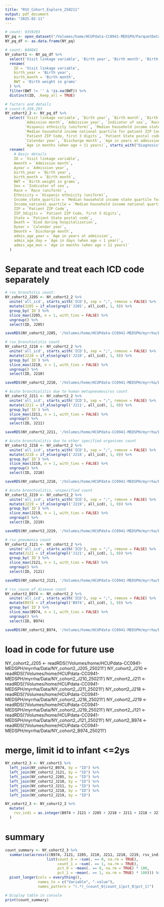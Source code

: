 ```yaml
---
title: "RSV_Cohort_Explore_250211"
output: pdf_document
date: "2025-02-11"
---
```

```r
# count: 9359293
NY_pq <- open_dataset("/Volumes/home/HCUPdata-CC0941-MEDSPH/ParquetData/NY", format = "parquet")
NY_pq_df <- as.data.frame(NY_pq)
```

```r
# count: 840841
NY_cohort1 <- NY_pq_df %>%
  select('Visit linkage variable', 'Birth year', 'Birth month', 'Birth weight in grams') %>%
  rename(
    ID = 'Visit linkage variable',
    birth_year = 'Birth year',
    birth_month = 'Birth month',
    BWT = 'Birth weight in grams'
  ) %>%
  filter(BWT != '' & !is.na(BWT)) %>%
  distinct(ID, .keep_all = TRUE)  
```

```r
# factors and details
# count:9,359,293
NY_cohort2_2 <- NY_pq_df %>%
  select(`Visit linkage variable`, `Birth year`, `Birth month`, `Birth weight in grams`,
         `Admission month`, `Admission year`, `Indicator of sex`, `Race (uniform)`,
         `Hispanic ethnicity (uniform)`, `Median household income state quartile for patient ZIP Code`,
         `Median household income national quartile for patient ZIP Code`, `Patient ZIP Code`,
         `Patient ZIP Code, first 3 digits`, `Patient State postal code`, `Died during hospitalization`,
         `Calendar year`, `Discharge month`, `Age in years at admission`, `Age in days (when age < 1 year)`,
         `Age in months (when age < 11 years)`, starts_with("Diagnosis"), starts_with("ICD-10-CM Diagnosis")) %>%
  rename(
    # Basic details
    ID = `Visit linkage variable`,
    Amonth = `Admission month`,
    Ayear = `Admission year`,
    birth_year = `Birth year`,
    birth_month = `Birth month`,
    BWT = `Birth weight in grams`,
    Sex = `Indicator of sex`,
    Race = `Race (uniform)`,
    Ethnicity = `Hispanic ethnicity (uniform)`,
    Income_state_quartile = `Median household income state quartile for patient ZIP Code`,
    Income_national_quartile = `Median household income national quartile for patient ZIP Code`,
    ZIP = `Patient ZIP Code`,
    ZIP_3digits = `Patient ZIP Code, first 3 digits`,
    State = `Patient State postal code`,
    Death = `Died during hospitalization`,
    Dyear = `Calendar year`,
    Dmonth = `Discharge month`,
    admis_age_year = `Age in years at admission`,
    admis_age_day = `Age in days (when age < 1 year)`,
    admis_age_mon = `Age in months (when age < 11 years)`
  )
```

# Separate and treat each ICD code separately 
```r
# rsv_bronchitis count: 
NY_cohort2_J205 <- NY_cohort2_2 %>%
  unite('all_icd', starts_with('ICD'), sep = ";", remove = FALSE) %>%
  mutate(J205 = if_else(grepl('J205', all_icd), 1, 0)) %>%
  group_by(`ID`) %>%
  slice_max(J205, n = 1, with_ties = FALSE) %>%
  ungroup() %>%
  select(ID, J205)

saveRDS(NY_cohort2_J205, '/Volumes/home/HCUPdata-CC0941-MEDSPH/myrrha/Data/NY_cohort2_J205_250211')
```

```r
# rsv_bronchiolitis count
NY_cohort2_J210 <- NY_cohort2_2 %>%
  unite('all_icd', starts_with('ICD'), sep = ";", remove = FALSE) %>%
  mutate(J210 = if_else(grepl('J210', all_icd), 1, 0)) %>%
  group_by(`ID`) %>%
  slice_max(J210, n = 1, with_ties = FALSE) %>%
  ungroup() %>%
  select(ID, J210)

saveRDS(NY_cohort2_J210, '/Volumes/home/HCUPdata-CC0941-MEDSPH/myrrha/Data/NY_cohort2_J210_250211')
```

```r
# Acute bronchiolitis due to human metapneumovirus count
NY_cohort2_J211 <- NY_cohort2_2 %>%
  unite('all_icd', starts_with('ICD'), sep = ";", remove = FALSE) %>%
  mutate(J211 = if_else(grepl('J211', all_icd), 1, 0)) %>%
  group_by(`ID`) %>%
  slice_max(J211, n = 1, with_ties = FALSE) %>%
  ungroup() %>%
  select(ID, J211)

saveRDS(NY_cohort2_J211, '/Volumes/home/HCUPdata-CC0941-MEDSPH/myrrha/Data/NY_cohort2_J211_250211')
```

```r
# Acute bronchiolitis due to other specified organisms count
NY_cohort2_J218 <- NY_cohort2_2 %>%
  unite('all_icd', starts_with('ICD'), sep = ";", remove = FALSE) %>%
  mutate(J218 = if_else(grepl('J218', all_icd), 1, 0)) %>%
  group_by(`ID`) %>%
  slice_max(J218, n = 1, with_ties = FALSE) %>%
  ungroup() %>%
  select(ID, J218)

saveRDS(NY_cohort2_J218, '/Volumes/home/HCUPdata-CC0941-MEDSPH/myrrha/Data/NY_cohort2_J218_250211')
```

```r
# Acute bronchiolitis, unspecified count
NY_cohort2_J219 <- NY_cohort2_2 %>%
  unite('all_icd', starts_with('ICD'), sep = ";", remove = FALSE) %>%
  mutate(J219 = if_else(grepl('J219', all_icd), 1, 0)) %>%
  group_by(`ID`) %>%
  slice_max(J219, n = 1, with_ties = FALSE) %>%
  ungroup() %>%
  select(ID, J219)

saveRDS(NY_cohort2_J219, '/Volumes/home/HCUPdata-CC0941-MEDSPH/myrrha/Data/NY_cohort2_J219_250211')
```

```r
# rsv_pneumonia count
NY_cohort2_J121 <- NY_cohort2_2 %>%
  unite('all_icd', starts_with('ICD'), sep = ";", remove = FALSE) %>%
  mutate(J121 = if_else(grepl('J121', all_icd), 1, 0)) %>%
  group_by(`ID`) %>%
  slice_max(J121, n = 1, with_ties = FALSE) %>%
  ungroup() %>%
  select(ID, J121)

saveRDS(NY_cohort2_J121, '/Volumes/home/HCUPdata-CC0941-MEDSPH/myrrha/Data/NY_cohort2_J121_250211')
```

```r
# rsv_cause_of_disease count
NY_cohort2_B974 <- NY_cohort2_2 %>%
  unite('all_icd', starts_with('ICD'), sep = ";", remove = FALSE) %>%
  mutate(B974 = if_else(grepl('B974', all_icd), 1, 0)) %>%
  group_by(`ID`) %>%
  slice_max(B974, n = 1, with_ties = FALSE) %>%
  ungroup() %>%
  select(ID, B974)

saveRDS(NY_cohort2_B974, '/Volumes/home/HCUPdata-CC0941-MEDSPH/myrrha/Data/NY_cohort2_B974_250211')
```

# load in code for future use
NY_cohort2_J205 <- readRDS('/Volumes/home/HCUPdata-CC0941-MEDSPH/myrrha/Data/NY_cohort2_J205_250211')
NY_cohort2_J210 <- readRDS('/Volumes/home/HCUPdata-CC0941-MEDSPH/myrrha/Data/NY_cohort2_J210_250211')
NY_cohort2_J211 <- readRDS('/Volumes/home/HCUPdata-CC0941-MEDSPH/myrrha/Data/NY_cohort2_J211_250211')
NY_cohort2_J218 <- readRDS('/Volumes/home/HCUPdata-CC0941-MEDSPH/myrrha/Data/NY_cohort2_J218_250211')
NY_cohort2_J219 <- readRDS('/Volumes/home/HCUPdata-CC0941-MEDSPH/myrrha/Data/NY_cohort2_J219_250211')
NY_cohort2_J121 <- readRDS('/Volumes/home/HCUPdata-CC0941-MEDSPH/myrrha/Data/NY_cohort2_J121_250211')
NY_cohort2_B974 <- readRDS('/Volumes/home/HCUPdata-CC0941-MEDSPH/myrrha/Data/NY_cohort2_B974_250211')

# merge, limit id to infant <=2ys
```r
NY_cohort2_3 <- NY_cohort1 %>%
  left_join(NY_cohort2_B974, by = "ID") %>%
  left_join(NY_cohort2_J121, by = "ID") %>%
  left_join(NY_cohort2_J205, by = "ID") %>%
  left_join(NY_cohort2_J210, by = "ID") %>%
  left_join(NY_cohort2_J211, by = "ID") %>%
  left_join(NY_cohort2_J218, by = "ID") %>%
  left_join(NY_cohort2_J219, by = "ID")

NY_cohort2_3 <- NY_cohort2_3 %>%
  mutate(
    rsv_indi = as.integer(B974 + J121 + J205 + J210 + J211 + J218 + J219 > 0)
  )
```

# summary
```r
count_summary <- NY_cohort2_3 %>%
  summarise(across(c(B974, J121, J205, J210, J211, J218, J219, rsv_indi),
                   list(count_0 = ~sum(. == 0, na.rm = TRUE),
                        count_1 = ~sum(. == 1, na.rm = TRUE),
                        pct_0 = ~mean(. == 0, na.rm = TRUE) * 100,
                        pct_1 = ~mean(. == 1, na.rm = TRUE) * 100))) %>%
  pivot_longer(cols = everything(), 
               names_to = c("Variable", ".value"),
               names_pattern = "(.*)_(count_0|count_1|pct_0|pct_1)")

# Display table in console
print(count_summary)

```
